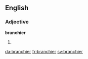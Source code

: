 ==English==

===Adjective===
'''branchier'''

# {{comparative of|branchy}}

[[da:branchier]]
[[fr:branchier]]
[[sv:branchier]]